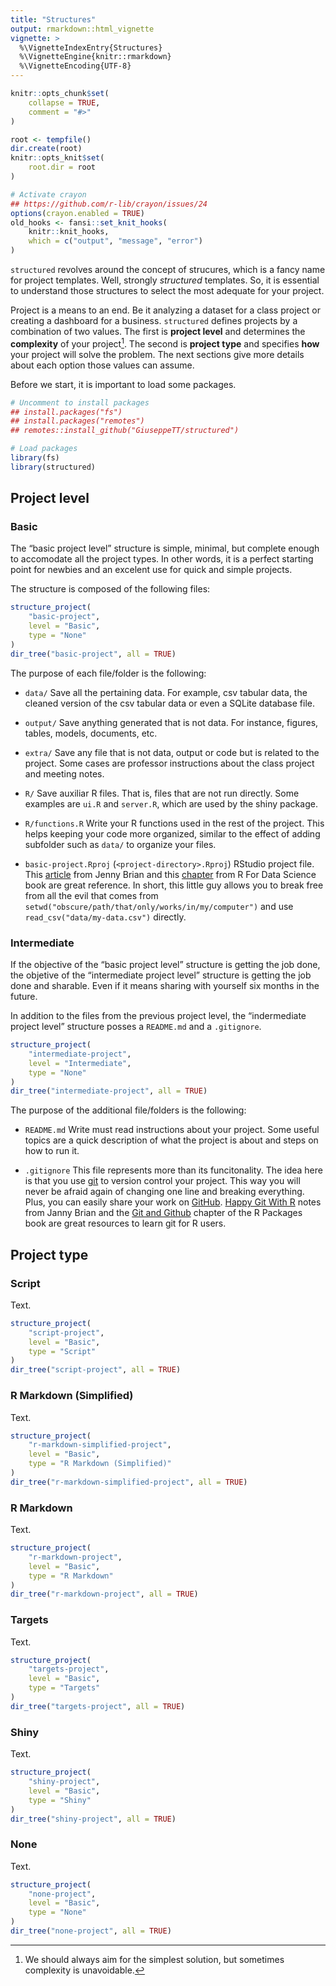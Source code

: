 ```yaml
---
title: "Structures"
output: rmarkdown::html_vignette
vignette: >
  %\VignetteIndexEntry{Structures}
  %\VignetteEngine{knitr::rmarkdown}
  %\VignetteEncoding{UTF-8}
---
```


```r
knitr::opts_chunk$set(
    collapse = TRUE,
    comment = "#>"
)

root <- tempfile()
dir.create(root)
knitr::opts_knit$set(
    root.dir = root
)

# Activate crayon
## https://github.com/r-lib/crayon/issues/24
options(crayon.enabled = TRUE)
old_hooks <- fansi::set_knit_hooks(
    knitr::knit_hooks,
    which = c("output", "message", "error")
)
```

`structured` revolves around the concept of strucures, which is a fancy name for project templates. Well, strongly *structured* templates. So, it is essential to understand those structures to select the most adequate for your project.

Project is a means to an end. Be it analyzing a dataset for a class project or creating a dashboard for a business. `structured` defines projects by a combination of two values. The first is **project level** and determines the **complexity** of your project^[We should always aim for the simplest solution, but sometimes complexity is unavoidable.]. The second is **project type** and specifies **how** your project will solve the problem. The next sections give more details about each option those values can assume.

Before we start, it is important to load some packages.

```r
# Uncomment to install packages
## install.packages("fs")
## install.packages("remotes")
## remotes::install_github("GiuseppeTT/structured")

# Load packages
library(fs)
library(structured)
```

## Project level
### Basic
The "basic project level" structure is simple, minimal, but complete enough to accomodate all the project types. In other words, it is a perfect starting point for newbies and an excelent use for quick and simple projects.

The structure is composed of the following files:

```r
structure_project(
    "basic-project",
    level = "Basic",
    type = "None"
)
dir_tree("basic-project", all = TRUE)
```

The purpose of each file/folder is the following:

- `data/` Save all the pertaining data. For example, csv tabular data, the cleaned version of the csv tabular data or even a SQLite database file.

- `output/` Save anything generated that is not data. For instance, figures, tables, models, documents, etc.

- `extra/` Save any file that is not data, output or code but is related to the project. Some cases are professor instructions about the class project and meeting notes.

- `R/` Save auxiliar R files. That is, files that are not run directly. Some examples are `ui.R` and `server.R`, which are used by the shiny package.

- `R/functions.R` Write your R functions used in the rest of the project. This helps keeping your code more organized, similar to the effect of adding subfolder such as `data/` to organize your files.

- `basic-project.Rproj` (`<project-directory>.Rproj`) RStudio project file. This [article](https://www.tidyverse.org/blog/2017/12/workflow-vs-script/) from Jenny Brian and this [chapter](https://r4ds.had.co.nz/workflow-projects.html) from R For Data Science book are great reference. In short, this little guy allows you to break free from all the evil that comes from `setwd("obscure/path/that/only/works/in/my/computer")` and use `read_csv("data/my-data.csv")` directly.

### Intermediate
If the objective of the "basic project level" structure is getting the job done, the objetive of the "intermediate project level" structure is getting the job done and sharable. Even if it means sharing with yourself six months in the future.

In addition to the files from the previous project level, the "indermediate project level" structure posses a `README.md` and a `.gitignore`.

```r
structure_project(
    "intermediate-project",
    level = "Intermediate",
    type = "None"
)
dir_tree("intermediate-project", all = TRUE)
```

The purpose of the additional file/folders is the following:

- `README.md` Write must read instructions about your project. Some useful topics are a quick description of what the project is about and steps on how to run it.

- `.gitignore` This file represents more than its funcitonality. The idea here is that you use [git](https://git-scm.com/) to version control your project. This way you will never be afraid again of changing one line and breaking everything. Plus, you can easily share your work on [GitHub](github.com/). [Happy Git With R](https://happygitwithr.com/) notes from Janny Brian and the [Git and Github](https://r-pkgs.org/git.html) chapter of the R Packages book are great resources to learn git for R users.

## Project type
### Script
Text.

```r
structure_project(
    "script-project",
    level = "Basic",
    type = "Script"
)
dir_tree("script-project", all = TRUE)
```

### R Markdown (Simplified)
Text.

```r
structure_project(
    "r-markdown-simplified-project",
    level = "Basic",
    type = "R Markdown (Simplified)"
)
dir_tree("r-markdown-simplified-project", all = TRUE)
```

### R Markdown
Text.

```r
structure_project(
    "r-markdown-project",
    level = "Basic",
    type = "R Markdown"
)
dir_tree("r-markdown-project", all = TRUE)
```

### Targets
Text.

```r
structure_project(
    "targets-project",
    level = "Basic",
    type = "Targets"
)
dir_tree("targets-project", all = TRUE)
```

### Shiny
Text.

```r
structure_project(
    "shiny-project",
    level = "Basic",
    type = "Shiny"
)
dir_tree("shiny-project", all = TRUE)
```

### None
Text.

```r
structure_project(
    "none-project",
    level = "Basic",
    type = "None"
)
dir_tree("none-project", all = TRUE)
```
